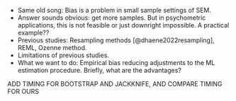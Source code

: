 - Same old song: Bias is a problem in small sample settings of SEM.
- Answer sounds obvious: get more samples. But in psychometric applications, this is not feasible or just downright impossible. A practical example??
- Previous studies: Resampling methods [@dhaene2022resampling], REML, Ozenne method.
- Limitations of previous studies.
- What we want to do: Empirical bias reducing adjustments to the ML estimation procedure. Briefly, what are the advantages?

[ADD TIMING FOR BOOTSTRAP AND JACKKNIFE, AND COMPARE TIMING FOR OURS]{fg="primary" bg="yellow"}
